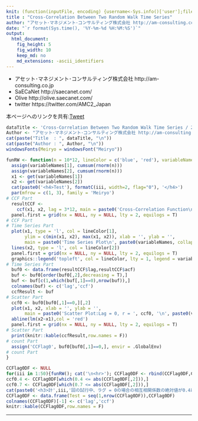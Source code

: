 ```yaml
---
knit: (function(inputFile, encoding) {username<-Sys.info()['user'];fileName<-'defaultPath.csv';pathToFile <-paste0('C:/Users/', username,'/Desktop/pathToCSV/');setwd(pathToFile);buf0<-read.csv(fileName,header = F,skip = 0,stringsAsFactor = F,check.names = F,fileEncoding = 'utf-8');timeStamp<-format(Sys.time(),'%Y%m%d%H%M%S');rmarkdown::render(inputFile, encoding = encoding, output_file = paste0('C:/Users/',username,buf0[2,1],'charts/','am-consulting.co.jp-CrossCorrelationBetweenTwoRandomWalkTimeSeries.html')) })
title : "Cross-Correlation Between Two Random Walk Time Series"
author: "アセット･マネジメント･コンサルティング株式会社 http://am-consulting.co.jp"
date: "`r format(Sys.time(), '%Y-%m-%d %H:%M:%S')`"
output: 
  html_document:
    fig_height: 5
    fig_width: 10
    keep_md: no
    md_extensions: -ascii_identifiers 
---
```

<link href="http://knowledgevault.saecanet.com/components/rmarkdown-html.css" rel="stylesheet"> 
<style>
.main-container {
	max-width: 1000px;
	margin-left: auto;
	margin-right: auto;
}

table{
 white-space: nowrap;
}
</style>

- アセット･マネジメント･コンサルティング株式会社 http://am-consulting.co.jp
- SaECaNet http://saecanet.com/
- Olive http://olive.saecanet.com/
- twitter https://twitter.com/AMC2_Japan

本ページへのリンクを共有:<a href="https://twitter.com/share" class="twitter-share-button" data-via="AMC2_Japan" data-size="large">Tweet</a> <script>!function(d,s,id){var js,fjs=d.getElementsByTagName(s)[0],p=/^http:/.test(d.location)?'http':'https';if(!d.getElementById(id)){js=d.createElement(s);js.id=id;js.src=p+'://platform.twitter.com/widgets.js';fjs.parentNode.insertBefore(js,fjs);}}(document, 'script', 'twitter-wjs');</script>

```r
dataTitle <- 'Cross-Correlation Between Two Random Walk Time Series / 2つのランダムウォーク時系列データの相互相関係数'
Author <- "アセット･マネジメント･コンサルティング株式会社 http://am-consulting.co.jp"
cat(paste("Title  : ", dataTitle, "\n"))
cat(paste("Author : ", Author, "\n"))
windowsFonts(Meiryo = windowsFont("Meiryo"))
```

```r
funRW <- function(n = 10*12, lineColor = c('blue', 'red'), variableNames = c('randomWalk01', 'randomWalk02')){
  assign(variableNames[1], cumsum(rnorm(n)))
  assign(variableNames[2], cumsum(rnorm(n)))
  x1 <- get(variableNames[1])
  x2 <- get(variableNames[2])
  cat(paste0('<h4>Test'), formatC(iii, width=2, flag="0"), '</h4>')
  par(mfrow = c(1, 3), family = 'Meiryo')
# CCF Part
  resultCCF <-
    ccf(x1, x2, lag = 3*12, main = paste0('Cross-Correlation Function\n', paste0(variableNames, collapse = ' × ')))
  panel.first = grid(nx = NULL, ny = NULL, lty = 2, equilogs = T)
# CCF Part
# Time Series Part
  plot(x1, type = 'l', col = lineColor[1], 
       ylim = c(min(x1, x2), max(x1, x2)), xlab = '', ylab = '', 
       main = paste0('Time Series Plot\n', paste0(variableNames, collapse = ' × '),'\n'))
  lines(x2, type = 'l', col = lineColor[2])
  panel.first = grid(nx = NULL, ny = NULL, lty = 2, equilogs = T)
  graphics::legend('topleft', col = lineColor, lty = 1, legend = variableNames, cex = 1, bty = 'n')
# Time Series Part
  buf0 <- data.frame(resultCCF$lag,resultCCF$acf)
  buf <- buf0[order(buf0[,2],decreasing = T),]
  buf <- buf[c(1,which(buf[,1]==0),nrow(buf)),]
  colnames(buf) <- c('lag','ccf')
  ccfResult <- buf
# Scatter Part
  ccf0 <- buf0[buf0[,1]==0,][,2]
  plot(x1, x2, xlab = '', ylab = '', 
       main = paste0('Scatter Plot:Lag = 0, r = ', ccf0, '\n', paste0(variableNames, collapse = ' × '),'\n'))
  abline(lm(x2~x1),col = 'red')
  panel.first = grid(nx = NULL, ny = NULL, lty = 2, equilogs = T)
# Scatter Part
  print(knitr::kable(ccfResult,row.names = F))
# count Part
  assign('CCFlag0', buf0[buf0[,1]==0,], envir = .GlobalEnv)
# count Part
}
```

```r
CCFlag0DF <- NULL
for(iii in 1:50){funRW(); cat('\n<hr>'); CCFlag0DF <- rbind(CCFlag0DF,CCFlag0)}
ccf0.4 <- CCFlag0DF[which(0.4 <= abs(CCFlag0DF[,2])),]
ccf0.7 <- CCFlag0DF[which(0.7 <= abs(CCFlag0DF[,2])),]
cat(paste0('<h3>計',iii,'回の試行中、ラグ = 0の場合の相互相関係数の絶対値が0.4以上であったのは計',nrow(ccf0.4),'回(',round(nrow(ccf0.4)/iii*100),'%)。0.7以上であったのは計',nrow(ccf0.7),'回(',round(nrow(ccf0.7)/iii*100),'%)。</h3>\n'))
CCFlag0DF <- data.frame(Test = seq(1,nrow(CCFlag0DF)),CCFlag0DF)
colnames(CCFlag0DF)[-1] <- c('lag','ccf')
knitr::kable(CCFlag0DF,row.names = F)
```

***

<script>
  (function(i,s,o,g,r,a,m){i['GoogleAnalyticsObject']=r;i[r]=i[r]||function(){
  (i[r].q=i[r].q||[]).push(arguments)},i[r].l=1*new Date();a=s.createElement(o),
  m=s.getElementsByTagName(o)[0];a.async=1;a.src=g;m.parentNode.insertBefore(a,m)
  })(window,document,'script','https://www.google-analytics.com/analytics.js','ga');

  ga('create', 'UA-3077339-5', 'auto');
  ga('send', 'pageview');

</script>
